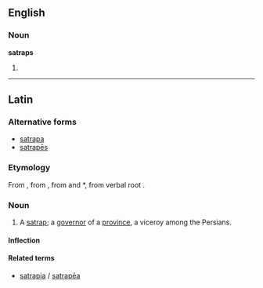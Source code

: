 ==English==

===Noun===
'''satraps'''

# {{plural of|[[satrap]]}}

----

==Latin==

===Alternative forms===
* [[satrapa]]
* [[satrapes|satrapēs]]

===Etymology===
From {{etyl|grc|la}} {{term|sc=polytonic|σατράπης|tr=satrápēs|lang=grc}}, from {{etyl|peo|la}} {{term|sc=Xpeo|𐎧𐏁𐏂𐎱𐎠𐎺𐎠|tr=xšaçapāvā||protector of the province|lang=peo}}, from {{term|sc=Xpeo|𐎧𐏁𐏂𐎶|tr=xšaça-||realm, province|lang=peo}} and *{{term||pāvā|protector}}, from verbal root {{term|sc=Xpeo|𐎱𐎠𐎮𐎹|√pā|to protect}}.

===Noun===
{{la-noun|satraps|satrapis|satrapis|m|third}}

#  A [[satrap]]; a [[governor]] of a [[province]], a viceroy among the Persians.

====Inflection====
{{la-decl-third|satraps|satraps|satrap}}

====Related terms====
* [[satrapia]] / [[satrapea|satrapēa]]